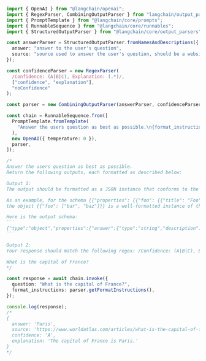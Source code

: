 ````typescript
import { OpenAI } from "@langchain/openai";
import { RegexParser, CombiningOutputParser } from "langchain/output_parsers";
import { PromptTemplate } from "@langchain/core/prompts";
import { RunnableSequence } from "@langchain/core/runnables";
import { StructuredOutputParser } from "@langchain/core/output_parsers";

const answerParser = StructuredOutputParser.fromNamesAndDescriptions({
  answer: "answer to the user's question",
  source: "source used to answer the user's question, should be a website.",
});

const confidenceParser = new RegexParser(
  /Confidence: (A|B|C), Explanation: (.*)/,
  ["confidence", "explanation"],
  "noConfidence"
);

const parser = new CombiningOutputParser(answerParser, confidenceParser);

const chain = RunnableSequence.from([
  PromptTemplate.fromTemplate(
    "Answer the users question as best as possible.\n{format_instructions}\n{question}"
  ),
  new OpenAI({ temperature: 0 }),
  parser,
]);

/*
Answer the users question as best as possible.
Return the following outputs, each formatted as described below:

Output 1:
The output should be formatted as a JSON instance that conforms to the JSON schema below.

As an example, for the schema {{"properties": {{"foo": {{"title": "Foo", "description": "a list of strings", "type": "array", "items": {{"type": "string"}}}}}}, "required": ["foo"]}}}}
the object {{"foo": ["bar", "baz"]}} is a well-formatted instance of the schema. The object {{"properties": {{"foo": ["bar", "baz"]}}}} is not well-formatted.

Here is the output schema:
```
{"type":"object","properties":{"answer":{"type":"string","description":"answer to the user's question"},"source":{"type":"string","description":"source used to answer the user's question, should be a website."}},"required":["answer","source"],"additionalProperties":false,"$schema":"http://json-schema.org/draft-07/schema#"}
```

Output 2:
Your response should match the following regex: /Confidence: (A|B|C), Explanation: (.*)/

What is the capital of France?
*/

const response = await chain.invoke({
  question: "What is the capital of France?",
  format_instructions: parser.getFormatInstructions(),
});

console.log(response);
/*
{
  answer: 'Paris',
  source: 'https://www.worldatlas.com/articles/what-is-the-capital-of-france.html',
  confidence: 'A',
  explanation: 'The capital of France is Paris.'
}
*/
````
